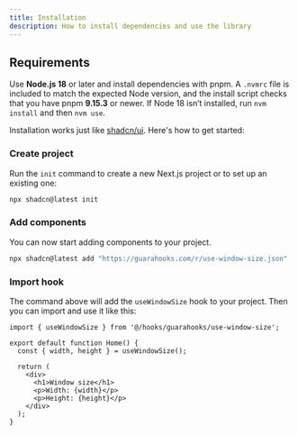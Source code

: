```yaml
---
title: Installation
description: How to install dependencies and use the library
---
```


## Requirements

Use **Node.js 18** or later and install dependencies with pnpm. A `.nvmrc` file is included to match the expected Node version, and the install script checks that you have pnpm **9.15.3** or newer. If Node 18 isn’t installed, run `nvm install` and then `nvm use`.

Installation works just like [shadcn/ui](https://ui.shadcn.com/docs/installation/). Here's how to get started:

<Steps>

### Create project

Run the `init` command to create a new Next.js project or to set up an existing one:

```bash
npx shadcn@latest init
```

### Add components

You can now start adding components to your project.

```bash
npx shadcn@latest add "https://guarahooks.com/r/use-window-size.json"
```

### Import hook

The command above will add the `useWindowSize` hook to your project. Then you can import and use it like this:

```tsx {1,4,9,10} showLineNumbers
import { useWindowSize } from '@/hooks/guarahooks/use-window-size';

export default function Home() {
  const { width, height } = useWindowSize();

  return (
    <div>
      <h1>Window size</h1>
      <p>Width: {width}</p>
      <p>Height: {height}</p>
    </div>
  );
}
```

</Steps>
